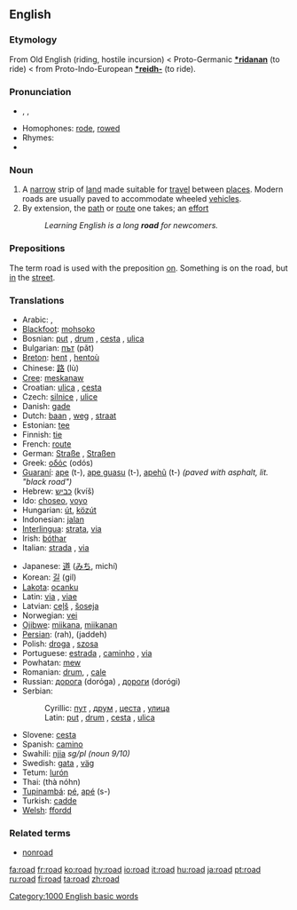 ==English==

{{rank|tried|certainly|big|555|road|husband|blockquote|effect}}

===Etymology===
From Old English {{Unicode|'''[[rad#Old English|rād]]'''}} (riding, hostile incursion) < Proto-Germanic '''[[*ridanan]]''' (to ride) <  from Proto-Indo-European '''[[*reidh-]]''' (to ride).

===Pronunciation===
*{{AHD|rōd}}, {{IPA|/rəʊd/}}, {{SAMPA|/r@Ud/}}
*Homophones: [[rode]], [[rowed]]
*Rhymes: {{IPAchar|[[Rhymes:English:-əʊd|-əʊd]]}}
*{{audio|en-us-road.ogg|Audio (US)}}

===Noun===
{{wikipedia}}
{{en-noun}}

# A [[narrow]] strip of [[land]] made suitable for [[travel]] between [[places]]. Modern roads are usually paved to accommodate wheeled [[vehicle]]s.
# By extension, the [[path]] or [[route]] one takes; an [[effort]]
#:''Learning English is a long '''road''' for newcomers.''

===Prepositions===
The term road is used with the preposition [[on]]. Something is on the road, but [[in]] the [[street]].

===Translations===
{{top}}
*Arabic: {{ARchar|[[طريق|طَرِيق]]}} {{IPAchar|(ʈaríːq)}} {{m}}, {{ARchar|[[طرق|طُرُق]]}} {{IPAchar|(ʈúruq)}} {{p}}
*[[Blackfoot]]: [[mohsoko]]
*Bosnian: [[put#Bosnian|put]] {{m}}, [[drum#Bosnian|drum]] {{m}}, [[cesta#Bosnian|cesta]] {{f}}, [[ulica#Bosnian|ulica]] {{f}}
*Bulgarian: [[път]] (pǎt) {{m}}
*[[Breton]]: [[hent]] {{m}}, [[hentoù]] {{p}}
*Chinese: [[路]] (lù)
*[[Cree]]: [[meskanaw]]
*Croatian: [[ulica#Croatian|ulica]] {{f}}, [[cesta#Croatian|cesta]] {{f}}
*Czech: [[silnice]] {{f}}, [[ulice]]
*Danish: [[gade]]
*Dutch: [[baan]] {{f}}, [[weg]] {{m}}, [[straat]] {{f}}
*Estonian: [[tee]]
*Finnish: [[tie]]
*French: [[route]] {{f}}
*German: [[Straße]] {{f}}, [[Straßen]] {{p}}
*Greek: [[οδός]] (odós) {{f}}
*[[Guaraní]]: [[ape]] (t-), [[ape guasu]] (t-), [[apehũ]] (t-) ''(paved with asphalt, lit. "black road")''
*Hebrew: [[כביש]] (kvíš) {{m}}
*Ido: [[choseo]], [[voyo]]
*Hungarian: [[út]], [[közút]]
*Indonesian: [[jalan]]
*[[Interlingua]]: [[strata]], [[via]]
*Irish: [[bóthar]]
*Italian: [[strada]] {{f}}, [[via]] {{f}}
{{mid}}
*Japanese: [[道]] ([[みち]], michí)
*Korean: [[길]] (gil)
*[[Lakota]]: [[ocanku]]
*Latin: [[via]] {{f}}, [[viae]] {{p}}
*Latvian: [[ceļš]] {{m}}, [[šoseja]] {{f}}
*Norwegian: [[vei]] {{m}}
*[[Ojibwe]]: [[miikana]], [[miikanan]] {{p}}
*[[Persian]]: {{FAchar|[[راه]]}} (rah), {{FAchar|[[جاده]]}} (jaddeh)
*Polish: [[droga#Polish|droga]] {{f}}, [[szosa]] {{f}}
*Portuguese: [[estrada]] {{f}}, [[caminho]] {{m}}, [[via]] {{f}}
*Powhatan: [[mew]]
*Romanian: [[drum#Romanian|drum]], {{n}}, [[cale]] {{f}}
*Russian: [[дорога]] (doróga) {{f}}, [[дороги]] (dorógi) {{p}}
*Serbian:
*:Cyrillic: [[пут#Serbian|пут]] {{m}}, [[друм#Serbian|друм]] {{m}}, [[цеста#Serbian|цеста]] {{f}}, [[улица#Serbian|улица]] {{f}}
*:Latin: [[put#Serbian|put]] {{m}}, [[drum#Serbian|drum]] {{m}}, [[cesta#Serbian|cesta]] {{f}}, [[ulica#Serbian|ulica]] {{f}}
*Slovene: [[cesta]] {{f}}
*Spanish: [[camino]] {{m}}
*Swahili: [[njia]] ''sg/pl (noun 9/10)''
*Swedish: [[gata]] {{c}}, [[väg]] {{c}}
*Tetum: [[lurón]]
*Thai: {{THchar|[[ถนน]]}} (thà nóhn)
*[[Tupinambá]]: [[pé]], [[apé]] (s-)
*Turkish: [[cadde]]
*[[Welsh]]: [[ffordd]]
{{bottom}}

===Related terms===
*[[nonroad]]

[[Category:1000 English basic words]]

[[fa:road]]
[[fr:road]]
[[ko:road]]
[[hy:road]]
[[io:road]]
[[it:road]]
[[hu:road]]
[[ja:road]]
[[pt:road]]
[[ru:road]]
[[fi:road]]
[[ta:road]]
[[zh:road]]